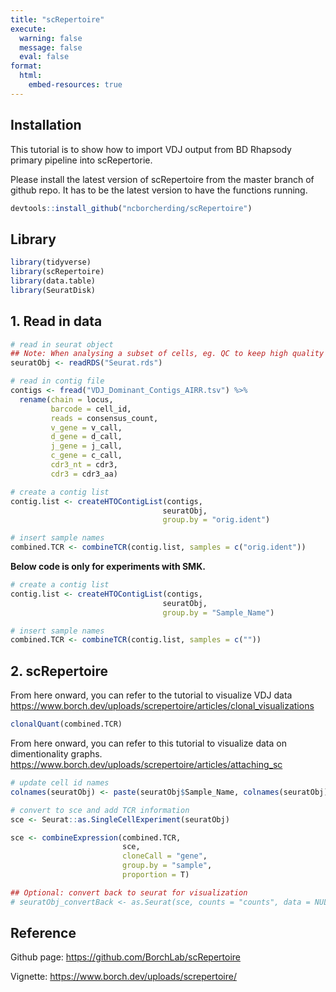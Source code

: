 ```yaml
---
title: "scRepertoire"
execute:
  warning: false
  message: false
  eval: false
format:
  html:
    embed-resources: true
---
```


## Installation

This tutorial is to show how to import VDJ output from BD Rhapsody primary pipeline into scRepertorie.

Please install the latest version of scRepertoire from the master branch of github repo. It has to be the latest version to have the functions running.

```r
devtools::install_github("ncborcherding/scRepertoire")
```

## Library

```r
library(tidyverse)
library(scRepertoire)
library(data.table)
library(SeuratDisk) 
```

## 1. Read in data

```r
# read in seurat object
## Note: When analysing a subset of cells, eg. QC to keep high quality cells, you need to create a seurat object only having that subset of cells.
seuratObj <- readRDS("Seurat.rds")

# read in contig file
contigs <- fread("VDJ_Dominant_Contigs_AIRR.tsv") %>% 
  rename(chain = locus,
         barcode = cell_id,
         reads = consensus_count,
         v_gene = v_call,
         d_gene = d_call,
         j_gene = j_call,
         c_gene = c_call,
         cdr3_nt = cdr3,
         cdr3 = cdr3_aa)

# create a contig list
contig.list <- createHTOContigList(contigs,
                                  seuratObj,
                                  group.by = "orig.ident")

# insert sample names
combined.TCR <- combineTCR(contig.list, samples = c("orig.ident"))
```

**Below code is only for experiments with SMK.**

```r
# create a contig list
contig.list <- createHTOContigList(contigs,
                                  seuratObj,
                                  group.by = "Sample_Name")

# insert sample names
combined.TCR <- combineTCR(contig.list, samples = c(""))
```

## 2. scRepertoire

From here onward, you can refer to the tutorial to visualize VDJ data <https://www.borch.dev/uploads/screpertoire/articles/clonal_visualizations>

```r
clonalQuant(combined.TCR)
```

From here onward, you can refer to this tutorial to visualize data on dimentionality graphs. <https://www.borch.dev/uploads/screpertoire/articles/attaching_sc>

```r
# update cell id names
colnames(seuratObj) <- paste(seuratObj$Sample_Name, colnames(seuratObj), sep = "_")

# convert to sce and add TCR information
sce <- Seurat::as.SingleCellExperiment(seuratObj)

sce <- combineExpression(combined.TCR, 
                         sce,
                         cloneCall = "gene",
                         group.by = "sample",
                         proportion = T)

## Optional: convert back to seurat for visualization
# seuratObj_convertBack <- as.Seurat(sce, counts = "counts", data = NULL) 
```

## Reference

Github page: <https://github.com/BorchLab/scRepertoire>

Vignette: <https://www.borch.dev/uploads/screpertoire/>
